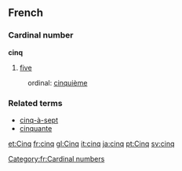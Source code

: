 ==French==
===Cardinal number===
'''cinq'''

# [[five]]

:ordinal: [[cinquième]]

===Related terms===
*[[cinq-à-sept]]
*[[cinquante]]

[[et:Cinq]]
[[fr:cinq]]
[[gl:Cinq]]
[[it:cinq]]
[[ja:cinq]]
[[pt:Cinq]]
[[sv:cinq]]
[[Category:fr:Cardinal numbers]]